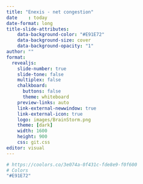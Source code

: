 ```yaml
---
title: "Enexis - net congestion"
date    : today
date-format: long
title-slide-attributes:
    data-background-color: "#E91E72"
    data-background-size: cover
    data-background-opacity: "1"
author: ""
format: 
  revealjs:
    slide-number: true
    slide-tone: false
    multiplex: false
    chalkboard: 
      buttons: false
      theme: whiteboard
    preview-links: auto
    link-external-newwindow: true
    link-external-icon: true
    logo: images/BrainStorm.png
    theme: [dark]
    width: 1600
    height: 900
    css: git.css
editor: visual
---
```


```r
# https://coolors.co/3e074a-0f431c-fde8e9-f0f600
# Colors
"#E91E72"


```

## {background-video="https://smart-r.toadtips.com/jads/enexis_lng.mp4?autoplay=1" background-size="cover" background-color="#E91E72" id="intro"}
